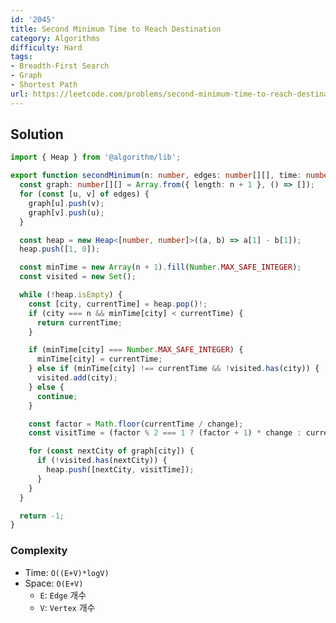 ```yaml
---
id: '2045'
title: Second Minimum Time to Reach Destination
category: Algorithms
difficulty: Hard
tags:
- Breadth-First Search
- Graph
- Shortest Path
url: https://leetcode.com/problems/second-minimum-time-to-reach-destination
---
```


## Solution

```typescript filename="solution.ts" copy
import { Heap } from '@algorithm/lib';

export function secondMinimum(n: number, edges: number[][], time: number, change: number): number {
  const graph: number[][] = Array.from({ length: n + 1 }, () => []);
  for (const [u, v] of edges) {
    graph[u].push(v);
    graph[v].push(u);
  }

  const heap = new Heap<[number, number]>((a, b) => a[1] - b[1]);
  heap.push([1, 0]);

  const minTime = new Array(n + 1).fill(Number.MAX_SAFE_INTEGER);
  const visited = new Set();

  while (!heap.isEmpty) {
    const [city, currentTime] = heap.pop()!;
    if (city === n && minTime[city] < currentTime) {
      return currentTime;
    }

    if (minTime[city] === Number.MAX_SAFE_INTEGER) {
      minTime[city] = currentTime;
    } else if (minTime[city] !== currentTime && !visited.has(city)) {
      visited.add(city);
    } else {
      continue;
    }

    const factor = Math.floor(currentTime / change);
    const visitTime = (factor % 2 === 1 ? (factor + 1) * change : currentTime) + time;

    for (const nextCity of graph[city]) {
      if (!visited.has(nextCity)) {
        heap.push([nextCity, visitTime]);
      }
    }
  }

  return -1;
}
```

### Complexity

- Time: `O((E+V)*logV)`
- Space: `O(E+V)`
  - `E`: `Edge` 개수
  - `V`: `Vertex` 개수

